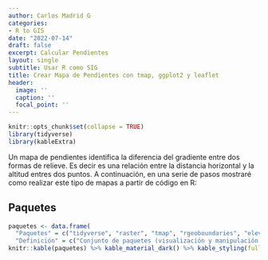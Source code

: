 ```yaml
---
author: Carlos Madrid G
categories:
- R to GIS
date: "2022-07-14"
draft: false
excerpt: Calcular Pendientes
layout: single
subtitle: Usar R como SIG
title: Crear Mapa de Pendientes con tmap, ggplot2 y leaflet
header:
  image: ''
  caption: ''
  focal_point: ''
---
```

```r
knitr::opts_chunk$set(collapse = TRUE)
library(tidyverse)
library(kableExtra)
```

Un mapa de pendientes identifica la diferencia del gradiente entre dos formas de relieve. Es decir es una relación entre la distancia horizontal y la altitud entres dos puntos. A continuación, en una serie de pasos mostraré como realizar este tipo de mapas a partir de código en R:

## Paquetes

```r
paquetes <- data.frame(
  "Paquetes" = c("tidyverse", "raster", "tmap", "rgeoboundaries", "elevatr", "sp", "rgdal"),
  "Definición" = c("Conjunto de paquetes (visualización y manipulación de datos): ggplot2, dplyr, purrr,etc.", " Lectura, escritura, manipulación, análisis y modelado de datos espaciales raster.", "Fácil creación de mapas temáticos.", "Límites administrativos de países.", "Acceso a datos de evación con API de USGS y AWS.", "Clases y métodos para tratar con datos espaciales", "Funciones para escribir archivos ráster y vectoriales en formatos compatibles."))
knitr::kable(paquetes) %>% kable_material_dark() %>% kable_styling(full_width = F)
```